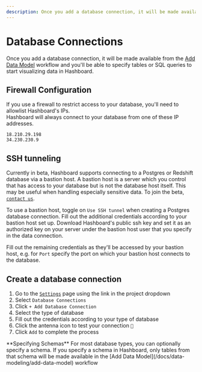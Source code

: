 ```yaml
---
description: Once you add a database connection, it will be made available from the data model workflow and you'll be able to specify tables or SQL queries to start visualizing data in Hashboard.
---
```



# Database Connections

Once you add a database connection, it will be made available from the [Add Data Model](/docs/data-modeling/add-data-model) workflow and you'll be able to specify tables or SQL queries to start visualizing data in Hashboard.

## Firewall Configuration

If you use a firewall to restrict access to your database, you'll need to allowlist Hashboard's IPs. <br/>
Hashboard will always connect to your database from one of these IP addresses.

```
18.210.29.198
34.230.230.9
```

## SSH tunneling

Currently in beta, Hashboard supports connecting to a Postgres or Redshift database via a bastion host. A bastion host is a server which you control that has access to your database but is not the database host itself. This may be useful when handling especially sensitive data. To join the beta, [`contact us`](mailto:support@hashboard.com?subject=SSH%20tunnel%20beta).

To use a bastion host, toggle on `Use SSH tunnel` when creating a Postgres database connection. Fill out the additional credentials according to your bastion host set up. Download Hashboard's public ssh key and set it as an authorized key on your server under the bastion host user that you specify in the data connection.

Fill out the remaining credentials as they'll be accessed by your bastion host, e.g. for `Port` specify the port on which your bastion host connects to the database.

## Create a database connection

1. Go to the [`Settings`](https://hashboard.com/app/p/settings#database_connections) page using the link in the project dropdown
2. Select `Database Connections`
3. Click `+ Add Database Connection`
4. Select the type of database
5. Fill out the credentials according to your type of database
6. Click the antenna icon to test your connection `🗼`
7. Click `Add` to complete the process

<Callout type="info" emoji="✏️">
  **Specifying Schemas** For most database types, you can optionally specify a
  schema. If you specify a schema in Hashboard, only tables from that schema
  will be made available in the [Add Data
  Model](/docs/data-modeling/add-data-model) workflow
</Callout>
